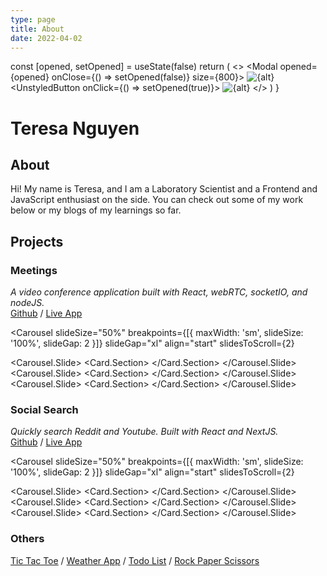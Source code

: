 ```yaml
---
type: page
title: About
date: 2022-04-02
---
```



  const [opened, setOpened] = useState(false)
  return (
    <>
      <Modal opened={opened} onClose={() => setOpened(false)} size={800}>
        <Image src={src} alt={alt} />
      </Modal>
      <UnstyledButton onClick={() => setOpened(true)}>
        <Image src={src} alt={alt} fit="scale-down" height={200} />
      </UnstyledButton>
    </>
  )
}

# Teresa Nguyen

<p
  style={{ margin: 0, fontStyle: 'italic' }}
  dangerouslySetInnerHTML={{ __html: 'Frontend and JavaScript Enthusiast' }}
/>

## About

Hi! My name is Teresa, and I am a Laboratory Scientist and a Frontend and JavaScript enthusiast on the side. You can check out some of my work below or my blogs of my learnings so far.

## Projects

### Meetings

_A video conference application built with React, webRTC, socketIO, and nodeJS._<br/>
[Github](https://github.com/teresa-nguyen/webrtc-meeting) / [Live App](https://teresa-meeting.herokuapp.com/)

<Carousel
  slideSize="50%"
  breakpoints={[{ maxWidth: 'sm', slideSize: '100%', slideGap: 2 }]}
  slideGap="xl"
  align="start"
  slidesToScroll={2}
>
  <Carousel.Slide>
    <Card withBorder>
      <Card.Section>
        <ClickableImage
          src="meeting-image-1.png"
          alt="Screenshot of meeting application"
        />
      </Card.Section>
    </Card>
  </Carousel.Slide>
  <Carousel.Slide>
    <Card withBorder>
      <Card.Section>
        <ClickableImage
          src="meeting-image-2.png"
          alt="Screenshot of meeting application"
        />
      </Card.Section>
    </Card>
  </Carousel.Slide>
  <Carousel.Slide>
    <Card withBorder>
      <Card.Section>
        <ClickableImage
          src="meeting-image-3.png"
          alt="Screenshot of meeting application"
        />
      </Card.Section>
    </Card>
  </Carousel.Slide>
</Carousel>

### Social Search

_Quickly search Reddit and Youtube. Built with React and NextJS._<br/>
[Github](https://github.com/teresa-nguyen/social-search-v2) / [Live App](https://social-search-v2.herokuapp.com/)

<Carousel
  slideSize="50%"
  breakpoints={[{ maxWidth: 'sm', slideSize: '100%', slideGap: 2 }]}
  slideGap="xl"
  align="start"
  slidesToScroll={2}
>
  <Carousel.Slide>
    <Card withBorder>
      <Card.Section>
        <ClickableImage
          src="social-search-image-1.png"
          alt="Screenshot of social search application"
        />
      </Card.Section>
    </Card>
  </Carousel.Slide>
  <Carousel.Slide>
    <Card withBorder>
      <Card.Section>
        <ClickableImage
          src="social-search-image-2.png"
          alt="Screenshot of social search application"
        />
      </Card.Section>
    </Card>
  </Carousel.Slide>
  <Carousel.Slide>
    <Card withBorder>
      <Card.Section>
        <ClickableImage
          src="social-search-image-3.png"
          alt="Screenshot of social search application"
        />
      </Card.Section>
    </Card>
  </Carousel.Slide>
</Carousel>

### Others

[Tic Tac Toe](https://github.com/teresa-nguyen/tic-tac-toe) / [Weather App](https://github.com/teresa-nguyen/weather-app) / [Todo List](https://github.com/teresa-nguyen/todo-list) / [Rock Paper Scissors](https://github.com/teresa-nguyen/rock-paper-scissors)
